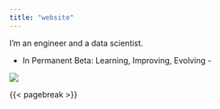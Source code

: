 ```yaml
---
title: "website"
---
```


::: {.column-page-inset}
::: {.column-page-inset-left}
I'm an engineer and a data scientist.

- In Permanent Beta: Learning, Improving, Evolving -
:::

<div class="column-margin column-container">
![](assets/caricature_headshot.png){.rounded}
</div>
:::

{{< pagebreak >}}


::: {.column-page-inset .text-center}
```{=html}
<a class="btn btn-outline-light", href="https://twitter.com/es_alizadeh" target="_blank" rel="noopener noreferrer">
    <i class="bi bi-twitter" style="color: rgb(29, 161, 242);" role='img' aria-label='Twitter'></i>
</a>
<a class="btn btn-outline-light", href="https://github.com/e-alizadeh" target="_blank" rel="noopener noreferrer">
    <i class="bi bi-github" style="color: rgb(51, 3, 0);" role='img' aria-label='Github'></i>
</a>
<a class="btn btn-outline-light", href="https://www.linkedin.com/in/alizadehesmaeil/" target="_blank" rel="noopener noreferrer">
    <i class="bi bi-linkedin" style="color: rgb(0, 119, 181);" role='img' aria-label='LinkedIn'></i>
</a>
<a class="btn btn-outline-light", href="https://scholar.google.ca/citations?user=N-WO93UAAAAJ" target="_blank" rel="noopener noreferrer">
    <i class="ai ai-google-scholar" style="color: rgb(66, 133, 244);" role='img' aria-label='Google Scholar'></i>
</a>
```
:::